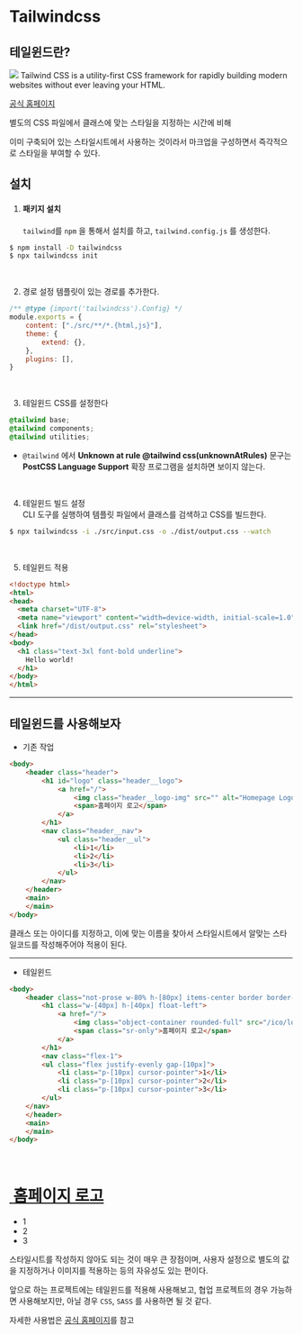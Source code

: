 # Tailwindcss

## 테일윈드란?

![](https://tailwindcss.com/_next/static/media/social-card-large.a6e71726.jpg)
Tailwind CSS is a utility-first CSS framework for rapidly building modern websites without ever leaving your HTML.

[공식 홈페이지](https://tailwindcss.com)

별도의 CSS 파일에서 클래스에 맞는 스타일을 지정하는 시간에 비해

이미 구축되어 있는 스타일시트에서 사용하는 것이라서 마크업을 구성하면서 즉각적으로 스타일을 부여할 수 있다.

## 설치

1. #### 패키지 설치  
    `tailwind`를 `npm` 을 통해서 설치를 하고, `tailwind.config.js` 를 생성한다.

```bash
$ npm install -D tailwindcss
$ npx tailwindcss init
```

<br />

2. 경로 설정
    템플릿이 있는 경로를 추가한다.

```js
/** @type {import('tailwindcss').Config} */
module.exports = {
    content: ["./src/**/*.{html,js}"],
    theme: {
        extend: {},
    },
    plugins: [],
}
```

<br />

3. 테일윈드 CSS를 설정한다

```CSS
@tailwind base;
@tailwind components;
@tailwind utilities;
```

- `@tailwind` 에서 **Unknown at rule @tailwind css(unknownAtRules)** 문구는   
    **PostCSS Language Support** 확장 프로그램을 설치하면 보이지 않는다.

<br />

4. 테일윈드 빌드 설정  
    CLI 도구를 실행하여 템플릿 파일에서 클래스를 검색하고 CSS를 빌드한다.

```bash
$ npx tailwindcss -i ./src/input.css -o ./dist/output.css --watch
```

<br />

5. 테일윈드 적용

```html
<!doctype html>
<html>
<head>
  <meta charset="UTF-8">
  <meta name="viewport" content="width=device-width, initial-scale=1.0">
  <link href="/dist/output.css" rel="stylesheet">
</head>
<body>
  <h1 class="text-3xl font-bold underline">
    Hello world!
  </h1>
</body>
</html>
```

---

## 테일윈드를 사용해보자

- 기존 작업

```html
<body>
    <header class="header">
        <h1 id="logo" class="header__logo">
            <a href="/">
                <img class="header__logo-img" src="" alt="Homepage Logo" />
                <span>홈페이지 로고</span>
            </a>
        </h1>
        <nav class="header__nav">
            <ul class="header__ul">
                <li>1</li>
                <li>2</li>
                <li>3</li>
            </ul>
        </nav>
    </header>
    <main>
    </main>
</body>
```

클래스 또는 아이디를 지정하고, 이에 맞는 이름을 찾아서 스타일시트에서 알맞는 스타일코드를 작성해주어야 적용이 된다.

---

- 테일윈드

```html
<body>
    <header class="not-prose w-80% h-[80px] items-center border border-sky-500 flex justify-center gap-[20px]">
        <h1 class="w-[40px] h-[40px] float-left">
            <a href="/">
                <img class="object-container rounded-full" src="/ico/logo-icon.svg" alt="" />
                <span class="sr-only">홈페이지 로고</span>
            </a>
        </h1>
        <nav class="flex-1">
        <ul class="flex justify-evenly gap-[10px]">
            <li class="p-[10px] cursor-pointer">1</li>
            <li class="p-[10px] cursor-pointer">2</li>
            <li class="p-[10px] cursor-pointer">3</li>
        </ul>
    </nav>
    </header>
    <main>
    </main>
</body>
```

<br />

<div class="not-prose w-80% h-[80px] items-center border border-sky-500 flex justify-center gap-[20px]">
    <h1 class="w-[40px] h-[40px] float-left">
        <a href="#">
            <img class="object-container rounded-full" src="/ico/logo-icon.svg" alt="" />
            <span class="sr-only">홈페이지 로고</span>
        </a>
    </h1>
    <nav class="flex-1">
        <ul class="flex justify-evenly gap-[10px]">
            <li class="p-[10px] cursor-pointer">1</li>
            <li class="p-[10px] cursor-pointer">2</li>
            <li class="p-[10px] cursor-pointer">3</li>
        </ul>
    </nav>
</div>

스타일시트를 작성하지 않아도 되는 것이 매우 큰 장점이며, 사용자 설정으로 별도의 값을 지정하거나 이미지를 적용하는 등의 자유성도 있는 편이다.

앞으로 하는 프로젝트에는 테일윈드를 적용해 사용해보고, 협업 프로젝트의 경우 가능하면 사용해보지만, 아닐 경우 `CSS`, `SASS` 를 사용하면 될 것 같다.

자세한 사용법은 [공식 홈페이지](https://tailwindcss.com/docs/aspect-ratio)를 참고